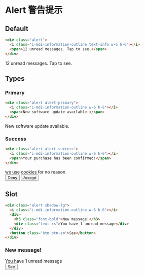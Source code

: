 # Alert 警告提示

## Default

```html
<div class="alert">
  <i class="i-mdi-information-outline text-info w-6 h-6"></i>
  <span>12 unread messages. Tap to see.</span>
</div>
```

<div class="alert">
  <i class="i-mdi-information-outline text-info w-6 h-6"></i>
  <span>12 unread messages. Tap to see.</span>
</div>

## Types

### Primary

```html
<div class="alert alert-primary">
  <i class="i-mdi-information-outline w-6 h-6"></i>
  <span>New software update available.</span>
</div>
```

<div class="alert alert-primary">
  <i class="i-mdi-information-outline w-6 h-6"></i>
  <span>New software update available.</span>
</div>

### Success

```html
<div class="alert alert-success">
  <i class="i-mdi-information-outline w-6 h-6"></i>
  <span>Your purchase has been confirmed!</span>
</div>
```

<div class="alert">
  <i class="i-mdi-information-outline w-6 h-6"></i>
  <span>we use cookies for no reason.</span>
  <div class="space-x-2">
    <button class="btn btn-sm">Deny</button>
    <button class="btn btn-sm btn-primary">Accept</button>
  </div>
</div>

## Slot

```html
<div class="alert shadow-lg">
  <i class="i-mdi-information-outline w-6 h-6"></i>
  <div>
    <h3 class="font-bold">New message!</h3>
    <div class="text-xs">You have 1 unread message</div>
  </div>
  <button class="btn btn-sm">See</button>
</div>
```

<div class="alert shadow-lg">
  <i class="i-mdi-information-outline w-6 h-6"></i>
  <div>
    <h3 class="font-bold">New message!</h3>
    <div class="text-xs">You have 1 unread message</div>
  </div>
  <button class="btn btn-sm">See</button>
</div>